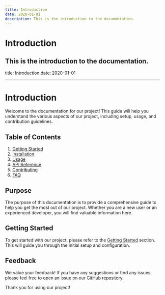 ```yaml
---
title: Introduction
date: 2020-01-01
description: This is the introduction to the documentation.
---
```


# Introduction

## This is the introduction to the documentation.

title: Introduction
date: 2020-01-01

---

# Introduction

Welcome to the documentation for our project! This guide will help you understand the various aspects of our project, including setup, usage, and contribution guidelines.

## Table of Contents

1. [Getting Started](getting-started.mdx)
2. [Installation](installation.mdx)
3. [Usage](usage.mdx)
4. [API Reference](api-reference.mdx)
5. [Contributing](contributing.mdx)
6. [FAQ](faq.mdx)

## Purpose

The purpose of this documentation is to provide a comprehensive guide to help you get the most out of our project. Whether you are a new user or an experienced developer, you will find valuable information here.

## Getting Started

To get started with our project, please refer to the [Getting Started](getting-started.mdx) section. This will guide you through the initial setup and configuration.

## Feedback

We value your feedback! If you have any suggestions or find any issues, please feel free to open an issue on our [GitHub repository](https://github.com/skaleway/docs-template).

Thank you for using our project!
